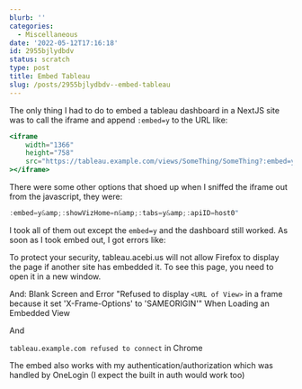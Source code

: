 ```yaml
---
blurb: ''
categories:
  - Miscellaneous
date: '2022-05-12T17:16:18'
id: 2955bjlydbdv
status: scratch
type: post
title: Embed Tableau
slug: /posts/2955bjlydbdv--embed-tableau
---
```


The only thing I had to do to embed a tableau dashboard in a NextJS site was to call the iframe and append `:embed=y` to the URL like:

```jsx
<iframe
    width="1366"
    height="758"
    src="https://tableau.example.com/views/SomeThing/SomeThing?:embed=y"
></iframe>
```

There were some other options that shoed up when I sniffed the iframe out from the javascript, they were:

```jsx
:embed=y&amp;:showVizHome=n&amp;:tabs=y&amp;:apiID=host0"
```

I took all of them out except the `embed=y` and the dashboard still worked. As soon as I took embed out, I got errors like:


To protect your security, tableau.acebi.us will not allow Firefox to display the page if another site has embedded it. To see this page, you need to open it in a new window.

And: Blank Screen and Error "Refused to display `<URL of View>` in a frame because it set 'X-Frame-Options' to 'SAMEORIGIN'" When Loading an Embedded View

And

`tableau.example.com refused to connect` in Chrome


The embed also works with my authentication/authorization which was handled by OneLogin (I expect the built in auth would work too)

